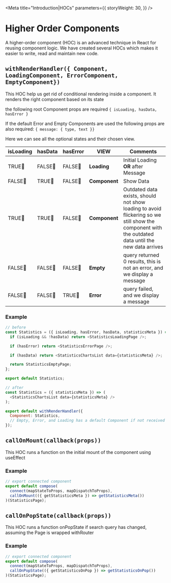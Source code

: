 
<Meta
  title="Introduction|HOCs"
  parameters={{
    storyWeight: 30,
  }}
/>

# Higher Order Components

A higher-order component (HOC) is an advanced technique in React for reusing component logic. We have created several HOCs which makes it easier to write, read and maintain new code.

## `withRenderHandler({ Component, LoadingComponent, ErrorComponent, EmptyComponent})`

This HOC help us get rid of conditional rendering inside a component.
It renders the right component based on its state

the following root Component props are required
`{ isLoading, hasData, hasError }`

If the default Error and Empty Components are used
the following props are also required:
`{ message: { type, text }}`

Here we can see all the optional states and their chosen view.

| isLoading | hasData | hasError | VIEW          | Comments                                                                                                                                           |
| --------- | ------- | -------- | ------------- | -------------------------------------------------------------------------------------------------------------------------------------------------- |
| TRUE💚    | FALSE🔴 | FALSE🔴  | **Loading**   | Initial Loading **OR** after Message                                                                                                               |
| FALSE🔴   | TRUE💚  | FALSE🔴  | **Component** | Show Data                                                                                                                                          |
| TRUE💚    | TRUE💚  | FALSE🔴  | **Component** | Outdated data exists, should not show loading to avoid flickering so we still show the component with the outdated data until the new data arrives |
| FALSE🔴   | FALSE🔴 | FALSE🔴  | **Empty**     | query returned 0 results, this is not an error, and we display a message                                                                           |
| FALSE🔴   | FALSE🔴 | TRUE💚   | **Error**     | query failed, and we display a message                                                                                                             |

### Example

```js
// before
const Statistics = ({ isLoading, hasError, hasData, statisticsMeta }) => {
  if (isLoading && !hasData) return <StatisticsLoadingPage />;

  if (hasError) return <StatisticsErrorPage />;

  if (hasData) return <StatisticsChartsList data={statisticsMeta} />;

  return StatisticsEmptyPage;
};

export default Statistics;
```

```js
// after
const Statistics = ({ statisticsMeta }) => (
  <StatisticsChartsList data={statisticsMeta} />
);

export default withRenderHandler({
  Component: Statistics,
  // Empty, Error, and Loading has a default Component if not received
});
```

## `callOnMount(callback(props))`

This HOC runs a function on the initial mount of the component using useEffect

### Example

```js
// export connected component
export default compose(
  connect(mapStateToProps, mapDispatchToProps),
  callOnMount(({ getStatisticsMeta }) => getStatisticsMeta())
)(StatisticsPage);
```

## `callOnPopState(callback(props))`

This HOC runs a function onPopState if search query has changed, assuming the Page is wrapped withRouter

### Example

```js
// export connected component
export default compose(
  connect(mapStateToProps, mapDispatchToProps),
  callOnPopState(({ getStatisticsOnPop }) => getStatisticsOnPop())
)(StatisticsPage);
```
